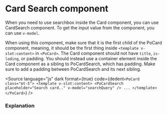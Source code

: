 # Card Search component




When you need to use searchbox inside the Card component, you can use CardSearch component. To get the input value from the component, you can use `v-model`.

When using this component, make sure that it is the first child of the PoCard component, meaning, it should be the first thing inside `<template v-slot:content>` in `<PoCard>`. The Card component should not have `title`, `is-loding`, or padding. You should instead use a container element inside the Card component as a sibling to PoCardSearch, which has padding. Make sure to add a padding between PoCardSearch and its next sibling.

<div className="po-p-5 po-bg-slate-100">
	<Story of={PoCardSearchStories.CardSearch} />
</div>

<Source
	language="js"
	dark
	format={true}
	code={dedent`
    <PoCard class="mt-5">
        <template v-slot:content>
            <PoCardSearch placeholder="Search card.." v-model="searchQuery" />
            ...
        </template>
    </PoCard>
  `}
/>

### Explanation

<ArgTypes of={PoCardSearchStories} />
